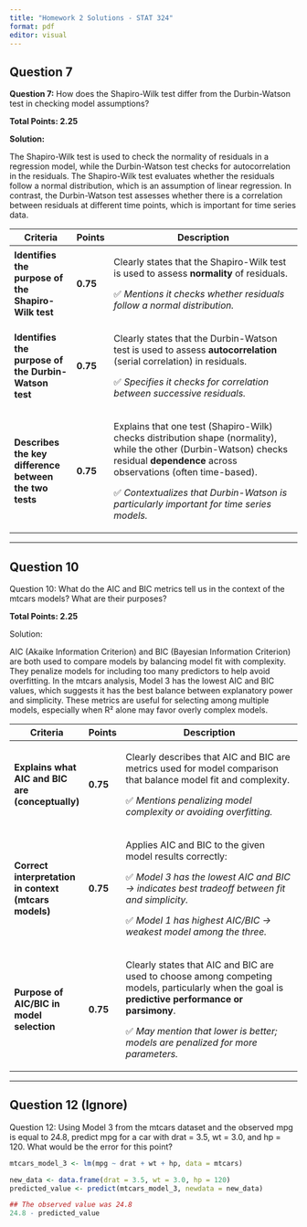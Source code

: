 ---
title: "Homework 2 Solutions - STAT 324"
format: pdf
editor: visual
---

## Question 7

**Question 7:** How does the Shapiro-Wilk test differ from the Durbin-Watson test in checking model assumptions?

**Total Points: 2.25**

**Solution:**

The Shapiro-Wilk test is used to check the normality of residuals in a regression model, while the Durbin-Watson test checks for autocorrelation in the residuals. The Shapiro-Wilk test evaluates whether the residuals follow a normal distribution, which is an assumption of linear regression. In contrast, the Durbin-Watson test assesses whether there is a correlation between residuals at different time points, which is important for time series data.

+--------------------------------------------------------+-----------------+-------------------------------------------------------------------------------------------------------------------------------------------------------------------------------------+
| Criteria                                               | Points          | Description                                                                                                                                                                         |
+========================================================+=================+=====================================================================================================================================================================================+
| **Identifies the purpose of the Shapiro-Wilk test**    | **0.75**        | Clearly states that the Shapiro-Wilk test is used to assess **normality** of residuals.                                                                                             |
|                                                        |                 |                                                                                                                                                                                     |
|                                                        |                 | ✅ *Mentions it checks whether residuals follow a normal distribution.*                                                                                                             |
+--------------------------------------------------------+-----------------+-------------------------------------------------------------------------------------------------------------------------------------------------------------------------------------+
| **Identifies the purpose of the Durbin-Watson test**   | **0.75**        | Clearly states that the Durbin-Watson test is used to assess **autocorrelation** (serial correlation) in residuals.                                                                 |
|                                                        |                 |                                                                                                                                                                                     |
|                                                        |                 | ✅ *Specifies it checks for correlation between successive residuals.*                                                                                                              |
+--------------------------------------------------------+-----------------+-------------------------------------------------------------------------------------------------------------------------------------------------------------------------------------+
| **Describes the key difference between the two tests** | **0.75**        | Explains that one test (Shapiro-Wilk) checks distribution shape (normality), while the other (Durbin-Watson) checks residual **dependence** across observations (often time-based). |
|                                                        |                 |                                                                                                                                                                                     |
|                                                        |                 | ✅ *Contextualizes that Durbin-Watson is particularly important for time series models.*                                                                                            |
+--------------------------------------------------------+-----------------+-------------------------------------------------------------------------------------------------------------------------------------------------------------------------------------+

------------------------------------------------------------------------

\newpage

## Question 10

Question 10: What do the AIC and BIC metrics tell us in the context of the mtcars models? What are their purposes?

**Total Points: 2.25**

Solution:

AIC (Akaike Information Criterion) and BIC (Bayesian Information Criterion) are both used to compare models by balancing model fit with complexity. They penalize models for including too many predictors to help avoid overfitting. In the mtcars analysis, Model 3 has the lowest AIC and BIC values, which suggests it has the best balance between explanatory power and simplicity. These metrics are useful for selecting among multiple models, especially when R² alone may favor overly complex models.

+-------------------------------------------------------+------------------+---------------------------------------------------------------------------------------------------------------------------------------------------+
| Criteria                                              | Points           | Description                                                                                                                                       |
+=======================================================+==================+===================================================================================================================================================+
| **Explains what AIC and BIC are (conceptually)**      | **0.75**         | Clearly describes that AIC and BIC are metrics used for model comparison that balance model fit and complexity.                                   |
|                                                       |                  |                                                                                                                                                   |
|                                                       |                  | ✅ *Mentions penalizing model complexity or avoiding overfitting.*                                                                                |
+-------------------------------------------------------+------------------+---------------------------------------------------------------------------------------------------------------------------------------------------+
| **Correct interpretation in context (mtcars models)** | **0.75**         | Applies AIC and BIC to the given model results correctly:                                                                                         |
|                                                       |                  |                                                                                                                                                   |
|                                                       |                  | ✅ *Model 3 has the lowest AIC and BIC → indicates best tradeoff between fit and simplicity.*                                                     |
|                                                       |                  |                                                                                                                                                   |
|                                                       |                  | ✅ *Model 1 has highest AIC/BIC → weakest model among the three.*                                                                                 |
+-------------------------------------------------------+------------------+---------------------------------------------------------------------------------------------------------------------------------------------------+
| **Purpose of AIC/BIC in model selection**             | **0.75**         | Clearly states that AIC and BIC are used to choose among competing models, particularly when the goal is **predictive performance or parsimony**. |
|                                                       |                  |                                                                                                                                                   |
|                                                       |                  | ✅ *May mention that lower is better; models are penalized for more parameters.*                                                                  |
+-------------------------------------------------------+------------------+---------------------------------------------------------------------------------------------------------------------------------------------------+

\newpage

------------------------------------------------------------------------

## Question 12 (Ignore)

Question 12: Using Model 3 from the mtcars dataset and the observed mpg is equal to 24.8, predict mpg for a car with drat = 3.5, wt = 3.0, and hp = 120. What would be the error for this point?

```{r}
mtcars_model_3 <- lm(mpg ~ drat + wt + hp, data = mtcars)
```

```{r}
new_data <- data.frame(drat = 3.5, wt = 3.0, hp = 120)
predicted_value <- predict(mtcars_model_3, newdata = new_data)

## The observed value was 24.8
24.8 - predicted_value

```
